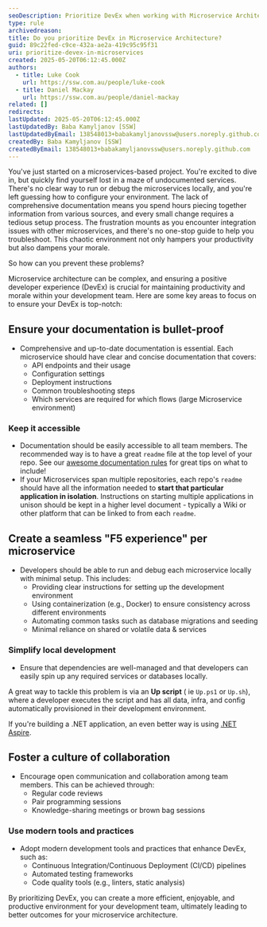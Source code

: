 ```yaml
---
seoDescription: Prioritize DevEx when working with Microservice Architecture
type: rule
archivedreason:
title: Do you prioritize DevEx in Microservice Architecture?
guid: 89c22fed-c9ce-432a-ae2a-419c95c95f31
uri: prioritize-devex-in-microservices
created: 2025-05-20T06:12:45.000Z
authors:
  - title: Luke Cook
    url: https://ssw.com.au/people/luke-cook
  - title: Daniel Mackay
    url: https://ssw.com.au/people/daniel-mackay
related: []
redirects:
lastUpdated: 2025-05-20T06:12:45.000Z
lastUpdatedBy: Baba Kamyljanov [SSW]
lastUpdatedByEmail: 138548013+babakamyljanovssw@users.noreply.github.com
createdBy: Baba Kamyljanov [SSW]
createdByEmail: 138548013+babakamyljanovssw@users.noreply.github.com
---
```


You've just started on a microservices-based project. You're excited to dive in, but quickly find yourself lost in a maze of undocumented services. There's no clear way to run or debug the microservices locally, and you're left guessing how to configure your environment. The lack of comprehensive documentation means you spend hours piecing together information from various sources, and every small change requires a tedious setup process. The frustration mounts as you encounter integration issues with other microservices, and there's no one-stop guide to help you troubleshoot. This chaotic environment not only hampers your productivity but also dampens your morale.

So how can you prevent these problems?

<!-- endintro -->

Microservice architecture can be complex, and ensuring a positive developer experience (DevEx) is crucial for maintaining productivity and morale within your development team. Here are some key areas to focus on to ensure your DevEx is top-notch:

## Ensure your documentation is bullet-proof

* Comprehensive and up-to-date documentation is essential. Each microservice should have clear and concise documentation that covers:
  * API endpoints and their usage
  * Configuration settings
  * Deployment instructions
  * Common troubleshooting steps
  * Which services are required for which flows (large Microservice environment)

### Keep it accessible

* Documentation should be easily accessible to all team members. The recommended way is to have a great `readme` file at the top level of your repo. See our [awesome documentation rules](awesome-documentation) for great tips on what to include!
* If your Microservices span multiple repositories, each repo's `readme` should have all the information needed to **start that particular application in isolation**. Instructions on starting multiple applications in unison should be kept in a higher level document - typically a Wiki or other platform that can be linked to from each `readme`.

## Create a seamless "F5 experience" per microservice

* Developers should be able to run and debug each microservice locally with minimal setup. This includes:
  * Providing clear instructions for setting up the development environment
  * Using containerization (e.g., Docker) to ensure consistency across different environments
  * Automating common tasks such as database migrations and seeding
  * Minimal reliance on shared or volatile data & services

### Simplify local development

* Ensure that dependencies are well-managed and that developers can easily spin up any required services or databases locally.

A great way to tackle this problem is via an **Up script** ( ie `Up.ps1` or `Up.sh`), where a developer executes the script and has all data, infra, and config automatically provisioned in their development environment.

If you're building a .NET application, an even better way is using [.NET Aspire](https://learn.microsoft.com/en-us/dotnet/aspire/get-started/aspire-overview).

## Foster a culture of collaboration

* Encourage open communication and collaboration among team members. This can be achieved through:
  * Regular code reviews
  * Pair programming sessions
  * Knowledge-sharing meetings or brown bag sessions

### Use modern tools and practices

* Adopt modern development tools and practices that enhance DevEx, such as:
  * Continuous Integration/Continuous Deployment (CI/CD) pipelines
  * Automated testing frameworks
  * Code quality tools (e.g., linters, static analysis)

By prioritizing DevEx, you can create a more efficient, enjoyable, and productive environment for your development team, ultimately leading to better outcomes for your microservice architecture.
